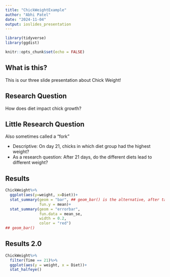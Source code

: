 ```yaml
---
title: "ChickWeightExample"
author: "Abhi Patel"
date: "2024-11-04"
output: ioslides_presentation
---
```

```r
library(tidyverse)
library(ggdist)
```

```r
knitr::opts_chunk$set(echo = FALSE)
```
## What is this?

This is our three slide presentation about Chick Weight!

## Research Question

How does diet impact chick growth?

## Little Research Question

Also sometimes called a "fork"

- Descriptive: On day 21, chicks in which diet group had the highest weight?
- As a research question: After 21 days, do the different diets lead to different weight?

## Results
```r
ChickWeight%>%
  ggplot(aes(y=weight, x=Diet))+
  stat_summary(geom = "bar", ## geom_bar() is the alternative, after taking the summary
               fun.y = mean)+
  stat_summary(geom = "errorbar", 
               fun.data = mean_se,
               width = 0.2,       
               color = "red")
## geom_bar()
```

## Results 2.0
```r
ChickWeight%>%
  filter(Time == 21)%>%
  ggplot(aes(y = weight, x = Diet))+
  stat_halfeye()
```